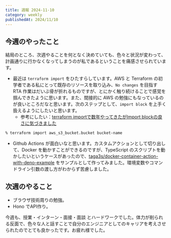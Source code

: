 ```yaml
---
title: 週報 2024-11-10
category: weekly
publishedAt: 2024/11/10
---
```


## 今週のやったこと

結局のところ、次週やることを何となく決めていても、色々と状況が変わって、計画通りに行かなくなってしまうのが私であるということを痛感させられています。

- 最近は `terraform import` をひたすらしています。AWS と Terraform の初学者である私にとって既存のリソースを取り込み、`No changes` を目指す RTA 作業はだいぶ骨が折れるものですが、とにかく触り続けることで感覚を掴んできたように思います。また、間接的に AWS の勉強にもなっているのが良いところだなと思います。次のステップとして、`import block` を上手く扱えるようにしたいと思います。
  - 参考にしたい：[terraform importで数年やってきたがImport blockの良さに気づきました](https://zenn.dev/aeonpeople/articles/d63e84494d9e2c)

```bash
% terraform import aws_s3_bucket.bucket bucket-name
```

- Github Actions が面白いなと思います。カスタムアクションとして切り出して、Docker を動かすことができるのですが、TypeScript のスクリプトを動かしたいというケースがあったので、[taga3s/docker-container-action-with-deno-example](https://github.com/taga3s/docker-container-action-with-deno-example) をサンプルとして作ってみました。環境変数やコマンドライン引数の渡し方がわからず苦慮しました。

## 次週のやること

- ブラウザ技術周りの勉強。
- Hono でAPI作り。

今週も、授業・インターン・面接・面談 とハードワークでした。体力が削られる反面で、色々な人と話すことで自分のエンジニアとしてのキャリアを考えさせられたのでとても良かったです。お疲れ様でした。
